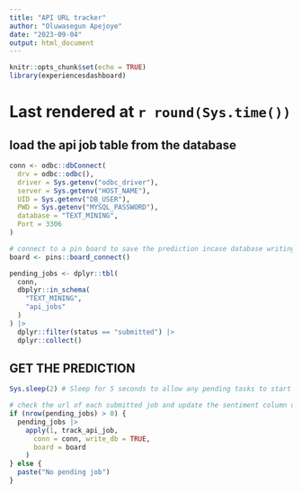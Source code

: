 ```yaml
---
title: "API URL tracker"
author: "Oluwasegun Apejoye"
date: "2023-09-04"
output: html_document
---
```


```r
knitr::opts_chunk$set(echo = TRUE)
library(experiencesdashboard)
```

# Last rendered at `r round(Sys.time())`

## load the api job table from the database

```r
conn <- odbc::dbConnect(
  drv = odbc::odbc(),
  driver = Sys.getenv("odbc_driver"),
  server = Sys.getenv("HOST_NAME"),
  UID = Sys.getenv("DB_USER"),
  PWD = Sys.getenv("MYSQL_PASSWORD"),
  database = "TEXT_MINING",
  Port = 3306
)

# connect to a pin board to save the prediction incase database writing fails
board <- pins::board_connect()

pending_jobs <- dplyr::tbl(
  conn,
  dbplyr::in_schema(
    "TEXT_MINING",
    "api_jobs"
  )
) |>
  dplyr::filter(status == "submitted") |>
  dplyr::collect()
```

## GET THE PREDICTION
```r
Sys.sleep(2) # Sleep for 5 seconds to allow any pending tasks to start in the API.

# check the url of each submitted job and update the sentiment column of the main database table if the prediction is ready
if (nrow(pending_jobs) > 0) {
  pending_jobs |>
    apply(1, track_api_job,
      conn = conn, write_db = TRUE,
      board = board
    )
} else {
  paste("No pending job")
}
```
